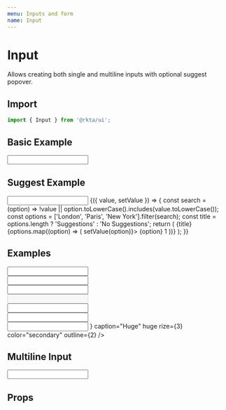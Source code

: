 ```yaml
---
menu: Inputs and form
name: Input
---
```



# Input

Allows creating both single and multiline inputs with optional suggest popover.

## Import

```javascript
import { Input } from '@rkta/ui';
```

## Basic Example

<Playground>
  <Input caption="Text Input" />
</Playground>

## Suggest Example

<Playground>
  <Input caption="Suggest Input">
    {({ value, setValue }) => {
      const search = (option) => !value || option.toLowerCase().includes(value.toLowerCase());
      const options = ['London', 'Paris', 'New York'].filter(search);
      const title = options.length ? 'Suggestions' : 'No Suggestions';
      return (
        <List rize={1}>
          <ListTitle>{title}</ListTitle>
          <ArrowKeys vertical>
            {options.map((option) => (
              <ListButton key={option} onClick={() => setValue(option)}>
                {option} 1
              </ListButton>
            ))}
          </ArrowKeys>
        </List>
      );
    }}
  </Input>
</Playground>

## Examples

<Playground>
  <Input caption="Tiny" tiny outline={1} />
  <br />
  <Input caption="Small" small />
  <br />
  <Input caption="Normal" />
  <br />
  <Input caption="Disabled" disabled />
  <br />
  <Input caption="Read Only" readOnly />
  <br />
  <Input caption="Big" big fancy fitAll color="error" />
  <br />
  <Input
    append={
      <Addon>
        <New />
      </Addon>
    }
    caption="Huge"
    huge
    rize={3}
    color="secondary"
    outline={2}
  />
</Playground>

## Multiline Input

<Playground>
  <Input autoHeight multiline caption="Multiline" bgColor="color3" rize={1} maxRows={4} />
</Playground>

## Props

<Props of={Input} />
